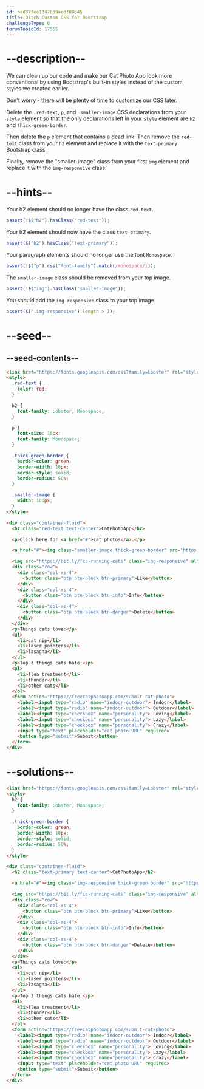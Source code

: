```yaml
---
id: bad87fee1347bd9aedf08845
title: Ditch Custom CSS for Bootstrap
challengeType: 0
forumTopicId: 17565
---
```


# --description--

We can clean up our code and make our Cat Photo App look more conventional by using Bootstrap's built-in styles instead of the custom styles we created earlier.

Don't worry - there will be plenty of time to customize our CSS later.

Delete the `.red-text`, `p`, and `.smaller-image` CSS declarations from your `style` element so that the only declarations left in your `style` element are `h2` and `thick-green-border`.

Then delete the `p` element that contains a dead link. Then remove the `red-text` class from your `h2` element and replace it with the `text-primary` Bootstrap class.

Finally, remove the "smaller-image" class from your first `img` element and replace it with the `img-responsive` class.

# --hints--

Your h2 element should no longer have the class `red-text`.

```js
assert(!$("h2").hasClass("red-text"));
```

Your h2 element should now have the class `text-primary`.

```js
assert($("h2").hasClass("text-primary"));
```

Your paragraph elements should no longer use the font `Monospace`.

```js
assert(!$("p").css("font-family").match(/monospace/i));
```

The `smaller-image` class should be removed from your top image.

```js
assert(!$("img").hasClass("smaller-image"));
```

You should add the `img-responsive` class to your top image.

```js
assert($(".img-responsive").length > 1);
```

# --seed--

## --seed-contents--

```html
<link href="https://fonts.googleapis.com/css?family=Lobster" rel="stylesheet" type="text/css">
<style>
  .red-text {
    color: red;
  }

  h2 {
    font-family: Lobster, Monospace;
  }

  p {
    font-size: 16px;
    font-family: Monospace;
  }

  .thick-green-border {
    border-color: green;
    border-width: 10px;
    border-style: solid;
    border-radius: 50%;
  }

  .smaller-image {
    width: 100px;
  }
</style>

<div class="container-fluid">
  <h2 class="red-text text-center">CatPhotoApp</h2>

  <p>Click here for <a href="#">cat photos</a>.</p>

  <a href="#"><img class="smaller-image thick-green-border" src="https://bit.ly/fcc-relaxing-cat" alt="A cute orange cat lying on its back."></a>

  <img src="https://bit.ly/fcc-running-cats" class="img-responsive" alt="Three kittens running towards the camera.">
  <div class="row">
    <div class="col-xs-4">
      <button class="btn btn-block btn-primary">Like</button>
    </div>
    <div class="col-xs-4">
      <button class="btn btn-block btn-info">Info</button>
    </div>
    <div class="col-xs-4">
      <button class="btn btn-block btn-danger">Delete</button>
    </div>
  </div>
  <p>Things cats love:</p>
  <ul>
    <li>cat nip</li>
    <li>laser pointers</li>
    <li>lasagna</li>
  </ul>
  <p>Top 3 things cats hate:</p>
  <ol>
    <li>flea treatment</li>
    <li>thunder</li>
    <li>other cats</li>
  </ol>
  <form action="https://freecatphotoapp.com/submit-cat-photo">
    <label><input type="radio" name="indoor-outdoor"> Indoor</label>
    <label><input type="radio" name="indoor-outdoor"> Outdoor</label>
    <label><input type="checkbox" name="personality"> Loving</label>
    <label><input type="checkbox" name="personality"> Lazy</label>
    <label><input type="checkbox" name="personality"> Crazy</label>
    <input type="text" placeholder="cat photo URL" required>
    <button type="submit">Submit</button>
  </form>
</div>
```

# --solutions--

```html
<link href="https://fonts.googleapis.com/css?family=Lobster" rel="stylesheet" type="text/css">
<style>
  h2 {
    font-family: Lobster, Monospace;
  }

  .thick-green-border {
    border-color: green;
    border-width: 10px;
    border-style: solid;
    border-radius: 50%;
  }
</style>

<div class="container-fluid">
  <h2 class="text-primary text-center">CatPhotoApp</h2>

  <a href="#"><img class="img-responsive thick-green-border" src="https://bit.ly/fcc-relaxing-cat" alt="A cute orange cat lying on its back."></a>

  <img src="https://bit.ly/fcc-running-cats" class="img-responsive" alt="Three kittens running towards the camera.">
  <div class="row">
    <div class="col-xs-4">
      <button class="btn btn-block btn-primary">Like</button>
    </div>
    <div class="col-xs-4">
      <button class="btn btn-block btn-info">Info</button>
    </div>
    <div class="col-xs-4">
      <button class="btn btn-block btn-danger">Delete</button>
    </div>
  </div>
  <p>Things cats love:</p>
  <ul>
    <li>cat nip</li>
    <li>laser pointers</li>
    <li>lasagna</li>
  </ul>
  <p>Top 3 things cats hate:</p>
  <ol>
    <li>flea treatment</li>
    <li>thunder</li>
    <li>other cats</li>
  </ol>
  <form action="https://freecatphotoapp.com/submit-cat-photo">
    <label><input type="radio" name="indoor-outdoor"> Indoor</label>
    <label><input type="radio" name="indoor-outdoor"> Outdoor</label>
    <label><input type="checkbox" name="personality"> Loving</label>
    <label><input type="checkbox" name="personality"> Lazy</label>
    <label><input type="checkbox" name="personality"> Crazy</label>
    <input type="text" placeholder="cat photo URL" required>
    <button type="submit">Submit</button>
  </form>
</div>
```
